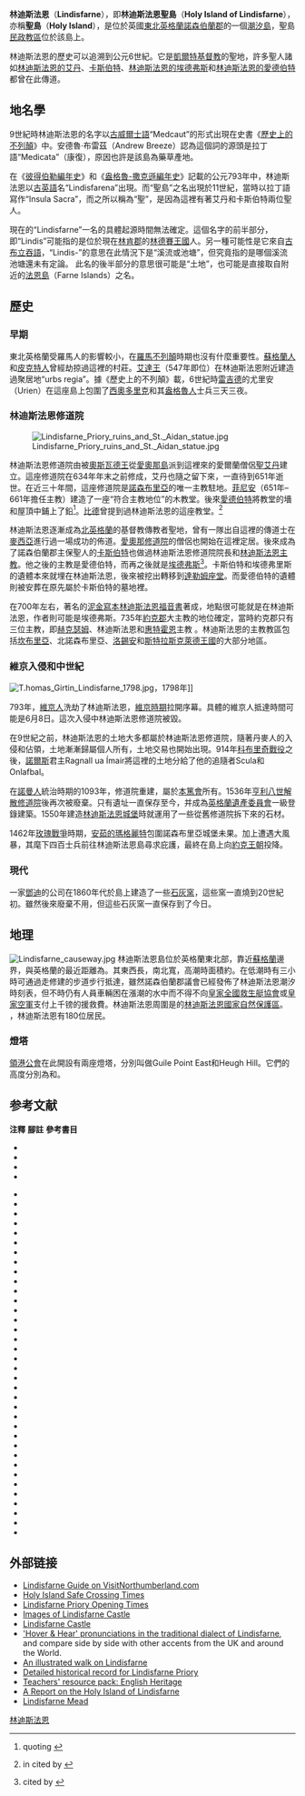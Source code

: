 {{about|諾森伯蘭郡的島嶼|蘇格蘭島嶼|聖島 (克萊德灣)}}
{{Infobox UK place
|official_name = Lindisfarne
|local_name=Holy Island
|country = 英格蘭
|region =東北英格蘭
|civil_parish = 聖島
|unitary_england = [[諾森伯蘭郡|諾森伯蘭郡]]
|constituency_westminster= [[特威德河畔貝里克_(英國國會選區)|特威德河畔貝里克]]
|population = 180
|population_ref = （2011年）
|post_town = BERWICK UPON TWEED
|postcode_area = TD
|postcode_district = TD15
|dial_code = 01289
|os_grid_reference = NU129420
|latitude = 55.66905
|longitude = -1.78485
|static_image= [[File:Cottages,_Holy_Island,_Northumberland_-_geograph.org.uk_-_1239949.jpg|240px]]
|static_image_caption= 林迪斯法恩的村舍，背景是[[林迪斯法恩城堡|林迪斯法恩城堡]]
}}

'''林迪斯法恩'''（'''Lindisfarne'''），即'''林迪斯法恩聖島'''（'''Holy Island of Lindisfarne'''），亦稱'''聖島'''（'''Holy Island'''）{{sfn|Holy Island webmaster|2013}}，是位於英國[[東北英格蘭|東北英格蘭]][[諾森伯蘭郡|諾森伯蘭郡]]的一個[[潮汐島|潮汐島]]，聖島[[民政教區|民政教區]]位於該島上{{sfn|Northumberland County Council|2013}}。

林迪斯法恩的歷史可以追溯到公元6世紀。它是[[凱爾特基督教|凱爾特基督教]]的聖地，許多聖人諸如[[林迪斯法恩的艾丹|林迪斯法恩的艾丹]]、[[卡斯伯特|卡斯伯特]]、[[林迪斯法恩的埃德弗斯|林迪斯法恩的埃德弗斯]]和[[林迪斯法恩的愛德伯特|林迪斯法恩的愛德伯特]]都曾在此傳道。

==地名學==

9世紀時林迪斯法恩的名字以[[古威爾士語|古威爾士語]]“Medcaut”的形式出現在史書《[[歷史上的不列顛|歷史上的不列顛]]》中{{sfn|Nennius|1848|loc=section 65}}。安德魯·布雷茲（Andrew Breeze）認為這個詞的源頭是拉丁語“Medicata”（康復），原因也許是該島為藥草產地。{{sfn|Breeze|2008|pp=187–8}}

在《[[彼得伯勒編年史|彼得伯勒編年史]]》和《[[盎格魯-撒克遜編年史|盎格魯-撒克遜編年史]]》記載的公元793年中，林迪斯法恩以[[古英語|古英語]]名“Lindisfarena”出現{{sfn|Freeborn|p=39}}。而“聖島”之名出現於11世紀，當時以拉丁語寫作“Insula Sacra”，而之所以稱為“聖”，是因為這裡有著艾丹和卡斯伯特兩位聖人。{{sfn|Simpson|2009}}

現在的“Lindisfarne”一名的具體起源時間無法確定。這個名字的前半部分，即“Lindis”可能指的是位於現在[[林肯郡|林肯郡]]的[[林德賽王國|林德賽王國]]人{{sfn|Mills|1997|p=221}}{{sfn|Myres|1985|p=175}}{{sfn|Ekwall|1960|pp=298–9}}。另一種可能性是它來自[[古布立吞語|古布立吞語]]，“Lindis-”的意思在此情況下是“溪流或池塘”，但究竟指的是哪個溪流池塘還未有定論。{{sfn|Simpson|2009}} 此名的後半部分的意思很可能是“土地”，也可能是直接取自附近的[[法恩島|法恩島]]（Farne Islands）之名。{{sfn|Simpson|2009}}
==歷史==
===早期===
東北英格蘭受羅馬人的影響較小，在[[羅馬不列顛|羅馬不列顛]]時期也沒有什麼重要性。[[蘇格蘭人|蘇格蘭人]]和[[皮克特人|皮克特人]]曾經劫掠過這裡的村莊{{sfn|Myers|1985|p=198}}。[[伯尼西亞的艾達|艾達王]]（547年即位）在林迪斯法恩附近建造過聚居地“urbs regia”{{efn|意思為“國王之城”，是一個皇家領地}}。據《歷史上的不列顛》載，6世紀時[[雷吉德|雷吉德]]的尤里安（Urien）在這座島上包圍了[[伯尼西亞的西奧多里克|西奧多里克]]和其[[盎格魯人|盎格魯人]]士兵三天三夜。{{sfn|Breeze|2008|p=187-8.}}{{sfn|Myers|1985|p=199}}

===林迪斯法恩修道院===
{{see|林迪斯法恩福音書}}
[[File:Lindisfarne_Priory_ruins_and_St._Aidan_statue.jpg|thumb]]

林迪斯法恩修道院由被[[諾森布里亞的奧斯瓦德|奧斯瓦德王]]從[[愛奧那島|愛奧那島]]派到這裡來的愛爾蘭僧侶[[林迪斯法恩的艾丹|聖艾丹]]建立。這座修道院在634年年末之前修成，艾丹也隨之留下來，一直待到651年逝世{{sfn|Stenton|1987|p=118}}。在近三十年間，這座修道院是[[諾森布里亞|諾森布里亞]]的唯一主教駐地{{sfn|Stenton|1987|p=118}}。[[林迪斯法恩的菲尼安|菲尼安]]（651年–661年擔任主教）建造了一座“符合主教地位”的木教堂{{sfn|Stenton|1987|p=119}}。後來[[林迪斯法恩的愛德伯特|愛德伯特]]將教堂的墻和屋頂中鋪上了鉛<ref>{{harvnb|Loyn|1962|p=275}} quoting {{harvnb|Bede|1896|loc=II, 16; III, 25}}</ref>。[[比德|比德]]曾提到過林迪斯法恩的這座教堂。<ref>{{harvnb|Bede|c.730}} in {{harvnb|Colgrave|1940|pp=207–9}} cited by {{harvnb|Blair|1977|pp=133–4}}</ref></blockquote>

林迪斯法恩逐漸成為[[北英格蘭|北英格蘭]]的基督教傳教者聖地，曾有一隊出自這裡的傳道士在[[麥西亞|麥西亞]]進行過一場成功的佈道。[[愛奧那修道院|愛奧那修道院]]的僧侶也開始在這裡定居。後來成為了諾森伯蘭郡主保聖人的[[卡斯伯特|卡斯伯特]]也做過林迪斯法恩修道院院長和[[林迪斯法恩主教|林迪斯法恩主教]]。他之後的主教是愛德伯特，而再之後就是[[林迪斯法恩的埃德弗斯|埃德弗斯]]<ref>{{harvnb|Colgrave|1940|p=104}} cited by {{harvnb|Stenton|1987|p=88}}</ref>。卡斯伯特和埃德弗里斯的遺體本來就埋在林迪斯法恩，後來被挖出轉移到[[達勒姆座堂|達勒姆座堂]]。而愛德伯特的遺體則被安葬在原先屬於卡斯伯特的墓地裡。

在700年左右，著名的[[泥金寫本|泥金寫本]][[林迪斯法恩福音書|林迪斯法恩福音書]]著成，地點很可能就是在林迪斯法恩，作者則可能是埃德弗斯{{sfn|Stenton|1987|p=120}}。735年[[約克郡|約克郡]]大主教的地位確定，當時約克郡只有三位主教，即[[赫克瑟姆|赫克瑟姆]]、林迪斯法恩和[[惠特霍恩|惠特霍恩]]主教{{sfn|Stenton|1987|p=109}} 。林迪斯法恩的主教教區包括[[坎布里亞|坎布里亞]]、北諾森布里亞、[[洛錫安|洛錫安]]和[[斯特拉斯克萊德王國|斯特拉斯克萊德王國]]的大部分地區。{{sfn|Blair|1997|p=145 (map)}}

===維京入侵和中世紀===
[[File:T.homas_Girtin_Lindisfarne_1798.jpg|thumb]]，1798年]]

793年，[[維京人|維京人]]洗劫了林迪斯法恩{{sfn|Graham-Campbell|Wilson|2001|loc=Salt-water bandits}}，[[維京時期|維京時期]]拉開序幕。具體的維京人抵達時間可能是6月8日{{sfn|Swanton|p=57}}。這次入侵中林迪斯法恩修道院被毀。{{sfn|Jebson|2007|loc=entry for 793}}

在9世紀之前，林迪斯法恩的土地大多都屬於林迪斯法恩修道院，隨著丹麥人的入侵和佔領，土地漸漸歸屬個人所有，土地交易也開始出現。914年[[科布里奇戰役|科布里奇戰役]]之後，[[諾爾斯人|諾爾斯]]君主Ragnall ua Ímair將這裡的土地分給了他的追隨者Scula和Onlafbal。{{sfn|Richards|1991|pp=30–31}}

在[[諾曼人|諾曼人]]統治時期的1093年，修道院重建，屬於[[本篤會|本篤會]]所有。1536年[[亨利八世|亨利八世]][[解散修道院|解散修道院]]後再次被廢棄。只有遺址一直保存至今，并成為[[英格蘭遺產委員會|英格蘭遺產委員會]]一級登錄建築{{sfnp|English Heritage|1042304}}{{sfnp|English Heritage|1011650}}。1550年建造[[林迪斯法恩城堡|林迪斯法恩城堡]]時就運用了一些從舊修道院拆下來的石材。

1462年[[玫瑰戰爭|玫瑰戰爭]]時期，[[安茹的瑪格麗特|安茹的瑪格麗特]]包圍諾森布里亞城堡未果。加上遭遇大風暴，其麾下四百士兵前往林迪斯法恩島尋求庇護，最終在島上向[[約克王朝|約克王朝]]投降。{{sfn|Jacob|1988|p=533}}

===現代===

一家[[鄧迪|鄧迪]]的公司在1860年代於島上建造了一些[[石灰窯|石灰窯]]，這些窯一直燒到20世紀初{{sfn|The National Trust}}。雖然後來廢棄不用，但這些石灰窯一直保存到了今日。{{sfn|The National Trust}}

==地理==
[[File:Lindisfarne_causeway.jpg|thumb]]
林迪斯法恩島位於英格蘭東北部，靠近[[蘇格蘭|蘇格蘭]]邊界，與英格蘭的最近距離為{{convert|1|mi}}。其東西長{{convert|3|mi}}，南北寬{{convert|1.5|mi}}，高潮時面積約{{convert|1000|acres}}。在低潮時有三小時可通過走修建的步道步行抵達{{sfn|Northumberland County Council|2014}}，雖然諾森伯蘭郡議會已經發佈了林迪斯法恩潮汐時刻表，但不時仍有人員車輛困在漲潮的水中而不得不向[[皇家全國救生艇協會|皇家全國救生艇協會]]或[[英國皇家空軍|皇家空軍]]支付上千镑的援救費{{sfn|BBC|2011}}{{sfn|Costello|2009}}。林迪斯法恩周圍是{{convert|8750|acres}}的[[林迪斯法恩國家自然保護區|林迪斯法恩國家自然保護區]]。 {{As of|2011|03|27}}，林迪斯法恩有180位居民。{{sfn|Office for National Statistics|2013}}

===燈塔===

[[領港公會|領港公會]]在此開設有兩座燈塔，分別叫做Guile Point East和Heugh Hill。它們的高度分別為{{convert|21|m|ft}}和{{convert|8|m|ft}}。{{sfn|Corporation of Trinity House|2014|loc=[http://www.trinityhouse.co.uk/lighthouses/lighthouse_list/guile_point_east.html Guile Point East]}}{{sfn|Corporation of Trinity House|2014|loc=[http://www.trinityhouse.co.uk/lighthouses/lighthouse_list/heugh_hill.html Heugh Hill]}}

==参考文献==
'''注釋'''
{{notelist|iger=|notes=}}
'''腳註'''
{{reflist|3}}
'''參考書目'''
{{Refbegin}}
* {{citation
  | url = http://www.historicalnovels.info/Deepest-Sea.html
  | journal = HistoricalNovels.info
  | title = The Deepest Sea by Charles Barnitz
  | author = Annis
  | accessdate = 2014-02-22
  | year = 2012
  | archive-date = 2020-01-30
  | archive-url = https://web.archive.org/web/20200130171832/http://www.historicalnovels.info/Deepest-Sea.html
  | dead-url = no
  }}
* {{citation
  | last = Barnitz
  | first = Charles
  | title = The Deepest Sea
  | date = 1 September 1995
  | publisher = Roc
  | isbn = 0451455045
}}
* {{citation
  | author = BBC
  | date = 19 June 2011
  | title = Holy Island tourists 'driving into North Sea'
  | url = http://www.bbc.co.uk/news/uk-england-tyne-13830017
  | accessdate = 11 August 2013
  | archive-date = 2020-11-12
  | archive-url = https://web.archive.org/web/20201112003231/https://www.bbc.co.uk/news/uk-england-tyne-13830017
  | dead-url = no
  }}
* {{citation
  | author = BBC
  | url = http://news.bbc.co.uk/1/hi/scotland/817635.stm
  | work = BBC News
  | title = Scots Parliament architect dies
  | date = 3 July 2000
  | accessdate = 2014-02-22
  | archive-date = 2008-02-14
  | archive-url = https://web.archive.org/web/20080214233615/http://news.bbc.co.uk/1/hi/scotland/817635.stm
  | dead-url = no
  }}

* {{citation
  | author = Bede
  | editor-last = Plummer
  | editor-first = C.
  | year = 1896
  | title = Historia Ecclesiastica Gentis Anglorum
  | work = Venerabilis Baedae Opera Historica
  | origyear = written c.731
  | publisher = Oxford
}}
* {{citation
  | author = Bede
  | title = The life of Cuthbert
  | year = c.730
}}
* {{citation
  | last = Blair
  | first = Peter Hunter
  | title = An Introduction to Anglo-Saxon England
  | publisher = OUP
  | edition = 2nd
  | year = 1977
  | origyear = first edition 1959
  | isbn = 0-521-29219-0
}}
* {{cite journal
  | last1 = Breeze
  | first1 = Andrew
  | year = 2008
  | title = ''Medcaut'', the Brittonic name of Lindisfarne
  | url =
  | journal = Northern History
  | volume = 42
  | pages = 187–8
  | doi=10.1179/174587005x38507
}}
* {{citation
 |author      = Brother Damian SSF
 |year        = 2009
 |title       = St Mary's Parish Church – A brief tour
 |url         = http://www.stmarysholyisland.org.uk/tour.htm
 |deadurl     = yes
 |archiveurl  = https://web.archive.org/web/20130723170234/http://stmarysholyisland.org.uk/tour.htm
 |archivedate = 2013年7月23日
 |df          = 
}}
* {{citation
  | last = Campbell
  | first =  James
  | title = The Anglo-Saxons
  | year = 1982
  | publisher = Penguin Books
  | isbn = 9-780140-143959
}}
* {{citation
  | editor-last = Colgrave
  | editor-first = B
  | title = The two lives of St Cuthbert
  | year = 1940
  | publisher = Cambridge
}}
* {{citation
  | author = Corporation of Trinity House
  | title = Lighthouses
  | url = http://www.trinityhouse.co.uk/lighthouses/lighthouse_list/index.html
  | year = 2014
  | accessdate = 2014-02-21
  | archive-date = 2015-05-20
  | archive-url = https://web.archive.org/web/20150520065333/http://www.trinityhouse.co.uk/lighthouses/lighthouse_list/index.html
  | dead-url = no
  }}
* {{citation
  | last = Costello
  | first = Paul
  | date = 23 July 2009
  | title = Tidal tourists mystify islanders
  | publisher = BBC News, Newcastle
  | url = http://news.bbc.co.uk/1/hi/england/tyne/8161185.stm
  | accessdate = 11 August 2013
  | archive-date = 2017-09-03
  | archive-url = https://web.archive.org/web/20170903162602/http://news.bbc.co.uk/1/hi/england/tyne/8161185.stm
  | dead-url = no
  }}
* {{Citation
  | last = Ekwall
  | first = Eilert
  | authorlink = Eilert Ekwall
  | title = Concise Oxford Dictionary of English Place-Names
  | edition = 4th edition
  | publisher = OUP
  | year = 1960
}}
* {{NHLE
  | num = 1011650
  | desc = Lindisfarne Priory pre-Conquest monastery and post-Conquest Benedictine cell
  | accessdate = 14 August 2013
  | separator = ,
  | ps =
}}
* {{NHLE
  | num = 1042304
  | desc = Lindisfarne Priory
  | accessdate = 14 August 2013
  | separator = ,
  | ps =
}}
* {{citation
  | last = Freeborn
  | first = Dennis
  | title = From Old English to Standard English: A Course Book in Language Variation across Time
  | edition = 2nd
}}
* {{citation
  | last = Graham-Campbell
  | first = James
  | last2 = Wilson
  | first2 = David M.
  | title = The Viking World
  | url = http://books.google.com/?id=Bfo_s--CXA4C&pg=PA21&vq=793&dq=%22viking+age%22
  | format = Google Books
  | accessdate = 1 December 2008
  | edition = 3rd
  | year = 2001
  | publisher = Frances Lincoln Ltd
  | location = London
  | isbn = 0-7112-1800-5
}}
* {{citation
  | last = Hill
  | first = Sandra
  | title = The Last Viking
  | isbn = 978-0062019059
  | publisher = Avon
  | edition = Reissue edition
  | date = July 26, 2011
  | year = 2011a
}}
* {{citation
  | last = Hill
  | first = Will
  | title = Department 19
  | publisher = Razorbill
  | date = March 31, 2011
  | isbn = 1595144064
  | year = 2011b
}}
* {{citation
  | author = Holy Island webmaster
  | title = The Holy Island of Lindisfarne
  | year = 2013
  | url = http://www.lindisfarne.org.uk
  | accessdate = 11 August 2013
  | archive-url = https://web.archive.org/web/20070930130736/http://www.lindisfarne.org.uk/
  | archive-date = 2007-09-30
  | dead-url = yes
  }}
* {{citation
  | author = IMDb
  | title = Cold Feet: Season 2, Episode 6
  | url = http://www.imdb.com/title/tt0543979
  | date = 27 September 2005
  | accessdate = 2014-02-22
  | archive-date = 2017-02-09
  | archive-url = https://web.archive.org/web/20170209075309/http://www.imdb.com/title/tt0543979/
  | dead-url = no
  }}
* {{citation
  | last = Jacob
  | first = E. F.
  | title = The Fifteenth Century, 1399–1485
  | origyear = first published 1961
  | year = 1988
  | series = The Oxford History of England
  | volume = VI
  | isbn = 0-19-821714-5
  | publisher = OUP
}}
* {{citation
  | last = Jebson
  | first = Tony
  | date = 6 August 2007
  | title = Manuscript D: Cotton Tiberius B.iv: The Anglo-Saxon Chronicle: An Electronic Edition
  | url = http://asc.jebbo.co.uk/d/d-L.html
  | accessdate = 12 August 2013
  | archive-date = 2014-04-19
  | archive-url = https://web.archive.org/web/20140419043900/http://asc.jebbo.co.uk/d/d-L.html
  | dead-url = no
  }}
* {{citation
  | last = Killeen
  | first = Richard
  | title = A Brief History of Ireland
  | publisher = Running Press
  | year = 2012
}}
* {{citation
  | last = Loyn
  | first = H.R.
  | title = Anglo-Saxon England and the Norman Conquest
  | publisher = Longman
  | year = 1962
  | isbn = 0-582-48232-1
}}
* {{citation
  | last = Magnusson
  | first =  Magnus
  | authorlink = Magnus Magnusson
  | title = Lindisfarne, The Cradle Island
  | year = 1984
  | publisher = Oriel Press
  | isbn = 0-85362-223-X
}}
* {{citation
  | last = Mills
  | first = A. D.
  | title = Oxford Dictionary of English Place-Names
  | edition = 2nd
  | publisher = OUP
  | year = 1997
}}
* {{citation
  | last = Moore
  | first = J P
  | title = Toothless
  | publisher = Dragon Moon Press
  | edition = 1st edition
  | date = October 19, 2010
  | isbn = 9781897492185
}}
* {{citation
  | last = Myers
  | first = J. N. L.
  | title = The English Settlements
  | series = The Oxford History of England
  | volume = 1B
  | isbn = 0-19-821719-6
  | year = 1985
  | publisher = OUP
}}
* {{citation
  | author = The National Trust
  | title = Holy Island Lime Kilns
  | medium = Plaque outside Lime Kilns
  | location = Lindisfarne
}}
* {{citation
  | url = http://www.holy-island.info/lindisfarnecastle/index.htm
  | title = Lindisfarne Castle – National Trust
  | accessdate = 2014-02-22
  | date = 18 February 2014
  | archive-date = 2021-01-15
  | archive-url = https://web.archive.org/web/20210115203547/https://holy-island.info/lindisfarnecastle/index.htm
  | dead-url = no
  }}
* {{citation
  | author = Nennius
  | editor-last = Giles
  | editor-first = J. A.
  | title = Historia Brittonum
  | year = 1848
  | publisher = Henry G. Bohn
  | publication-place = London
  | origyear = written c.829
  | url = http://www.fordham.edu/Halsall/basis/nennius-full.asp
  | postscript = , published in "Six Old English Chronicles".
  | accessdate = 11 August 2013
  | archive-date = 2012-03-09
  | archive-url = https://web.archive.org/web/20120309124458/http://www.fordham.edu/halsall/basis/nennius-full.asp
  | dead-url = no
  }}
* {{citation
  | author = Northumberland County Council
  | year = 2013
  | title = Parish and town councils
  | url = http://www.northumberland.gov.uk/default.aspx?page=387
  | accessdate = 11 August 2013
  | archive-date = 2015-03-27
  | archive-url = https://web.archive.org/web/20150327071253/http://www.northumberland.gov.uk/default.aspx?page=387
  | dead-url = no
  }}
* {{citation
  | author = Northumberland County Council
  | title = Holy Island Crossing Times - Lindisfarne
  | work = Northumberland Life
  | publisher = Northumberland County Council
  | date = 30 January 2014
  | url = http://www.northumberlandlife.org/holy-island/default.asp
  | accessdate = 2014-02-19
  | archive-date = 2019-06-08
  | archive-url = https://web.archive.org/web/20190608062615/https://www.northumberlandlife.org/holy-island/default.asp
  | dead-url = no
  }}
* {{citation
  | author = Office for National Statistics
  | title = Usual Resident Population, 2011 (KS101EW)
  | work = Neighbourhood Statistics
  | url = http://www.neighbourhood.statistics.gov.uk/dissemination/viewFullDataset.do?instanceSelection=03070&productId=779&$ph=60_61&datasetInstanceId=3070&startColumn=1&numberOfColumns=8&containerAreaId=790477&nsjs=true&nsck=false&nssvg=false&nswid=1024
  | date = 30 January 2013
  | accessdate = 2014-02-21
  | archive-url = https://web.archive.org/web/20140301165654/http://www.neighbourhood.statistics.gov.uk/dissemination/viewFullDataset.do?instanceSelection=03070&productId=779&$ph=60_61&datasetInstanceId=3070&startColumn=1&numberOfColumns=8&containerAreaId=790477&nsjs=true&nsck=false&nssvg=false&nswid=1024
  | archive-date = 2014-03-01
  | dead-url = yes
  }}
* {{citation
  | last = Richards
  | first = Julian D.
  | title = Viking Age England
  | publisher = BCA
  | year = 1991
  | series = English Heritage Book of ...
  | isbn = 9-780713-465198
}}
* {{citation
  | last = Simpson
  | first = David
  | year = 2009
  | title = Place-Name Meanings K to O
  | work = Roots of the Region
  | url = http://www.englandsnortheast.co.uk/PlaceNameMeaningsKtoO.html
  | accessdate = 11 August 2013
  | archive-date = 2021-03-09
  | archive-url = https://web.archive.org/web/20210309194613/https://englandsnortheast.co.uk/PlaceNameMeaningsKtoO.html
  | dead-url = no
  }}
* {{citation
  | last = Stenton
  | first = Sir Frank M.
  | title = Anglo-Saxon England
  | series = The Oxford History of England
  | volume = II
  | isbn = 0-19-821716-1
  | year = 1987
  | origyear = first published 1943
  | edition = 3rd
  | publisher = OUP
}}
* {{citation
  | last = Swanton
  | first = Michael
  | title = The Anglo-Saxon Chronicle
}}
{{Refend}}

==外部链接==
{{Commons category|Lindisfarne}}
{{Wikivoyage}}
* [http://www.visitnorthumberland.com/holy-island Lindisfarne Guide on VisitNorthumberland.com] {{Wayback|url=http://www.visitnorthumberland.com/holy-island |date=20210118083641 }}
* [http://www.northumberlandlife.org/holy-island/Page2.asp Holy Island Safe Crossing Times] {{Wayback|url=http://www.northumberlandlife.org/holy-island/Page2.asp |date=20210221101321 }}
* [https://web.archive.org/web/20130107112841/http://www.holy-island.info/englishheritage/lindisfarnepriory/info.htm Lindisfarne Priory Opening Times]
* [http://www.northofthetyne.co.uk/LindisfarneCastle.html  Images of Lindisfarne Castle] {{Wayback|url=http://www.northofthetyne.co.uk/LindisfarneCastle.html |date=20181015102846 }}
* [http://www.holy-island.info/lindisfarnecastle/ Lindisfarne Castle] {{Wayback|url=http://www.holy-island.info/lindisfarnecastle/ |date=20200924175720 }}
* [https://web.archive.org/web/20110716111415/http://www.soundcomparisons.com/Eng/Direct/Englishes/SglLgHolyIslandTrad.htm 'Hover & Hear' pronunciations in the traditional dialect of Lindisfarne], and compare side by side with other accents from the UK and around the World.
* [http://www.northofthetyne.co.uk/HolyIslandWalk.html An illustrated walk on Lindisfarne] {{Wayback|url=http://www.northofthetyne.co.uk/HolyIslandWalk.html |date=20201030063651 }}
* [http://pastscape.english-heritage.org.uk/hob.aspx?hob_id=7835 Detailed historical record for Lindisfarne Priory]{{dead link|date=2018年1月 |bot=InternetArchiveBot |fix-attempted=yes }}
*[http://www.english-heritage.org.uk/publications/lindisfarne-info-for-teachers/  Teachers' resource pack: English Heritage] {{Wayback|url=http://www.english-heritage.org.uk/publications/lindisfarne-info-for-teachers/ |date=20201202221358 }}
* [http://www.sacredland.org/holy-island-of-lindisfarne/ A Report on the Holy Island of Lindisfarne] {{Wayback|url=http://www.sacredland.org/holy-island-of-lindisfarne/ |date=20160319022134 }}
* [http://www.lindisfarne-mead.co.uk/ Lindisfarne Mead] {{Wayback|url=http://www.lindisfarne-mead.co.uk/ |date=20180627194624 }}

[[Category:林迪斯法恩|]]